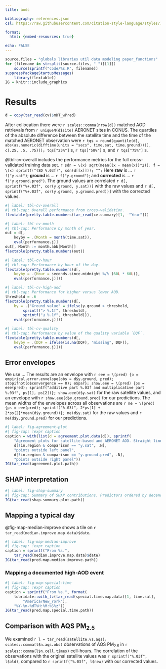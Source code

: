 ```yaml
---
title: aodc

bibliography: references.json
csl: https://raw.githubusercontent.com/citation-style-language/styles/795ad0c77258cb7e01f3413123b5b556b4cb6a98/dependent/journal-of-geophysical-research-atmospheres.csl

format:
  html: {embed-resources: true}

echo: FALSE
---
```


```r
source.files = "globals libraries util data modeling paper_functions"
for (filename in strsplit(source.files, " ")[[1]])
    source(sprintf("code/%s.R", filename))
suppressPackageStartupMessages(
    library(flextable))
IG = knitr::include_graphics
```

# Results

```r
d = copy(tar_read(cv)$mDT_wPred)
```

After collocation there were `r scales::comma(nrow(d))` matched AOD retrievals from `r uniqueN(d$site)` AERONET sites in CONUS. The quartiles of the absolute difference between the satellite time and the time of the matched AERONET observation were `r tqs = round(quantile(d[, abs(as.numeric(difftime(units = "secs", time.sat, time.ground)))], c(.25, .5, .75))); tqs["25%"]` s, `r tqs["50%"]` s, and `r tqs["75%"]` s.

@tbl-cv-overall includes the performance metrics for the full cross-validated training data set. `r sdn = \(x) sqrt(mean((x - mean(x))^2)); f = \(x) sprintf("(SD %.03f)", sdn(d[[x]])); "";` Here **raw** is … `r f("y.sat")`; **ground** is … `r f("y.ground")`; and **corrected** is … `r f("y.ground.pred")`. The ground values are correlated `r d[, sprintf("%+.03f", cor(y.ground, y.sat))]` with the raw values and `r d[, sprintf("%+.03f", cor(y.ground, y.ground.pred))]` with the corrected values.

```r
#| label: tbl-cv-overall
#| tbl-cap: Overall performance from cross-validation.
flextable(pretty.table.numbers(tar_read(cv.summary)[1, -"Year"]))
```

```r
#| label: tbl-cv-month
#| tbl-cap: Performance by month of year.
out = d[,
    keyby = .(Month = month(time.sat)),
    eval(performance.j)]
out[, Month := month.abb[Month]]
flextable(pretty.table.numbers(out))
```

```r
#| label: tbl-cv-hour
#| tbl-cap: Performance by hour of the day.
flextable(pretty.table.numbers(d[,
    keyby = .(Hour = seconds.since.midnight %/% (60L * 60L)),
    eval(performance.j)]))
```

```r
#| label: tbl-cv-high-aod
#| tbl-cap: Performance for higher versus lower AOD.
threshold = .6
flextable(pretty.table.numbers(d[,
    by = .("Ground value" = ifelse(y.ground > threshold,
        sprintf("> %.1f", threshold),
        sprintf("≤ %.1f", threshold))),
    eval(performance.j)]))
```

```r
#| label: tbl-cv-quality
#| tbl-cap: Performance by value of the quality variable `DQF`.
flextable(pretty.table.numbers(d[,
    keyby = .(DQF = ifelse(is.na(DQF), "missing", DQF)),
    eval(performance.j)]))
```

## Error envelopes

We use … The results are an envelope with `r eee = \(pred) {o = empirical.error.envelope(obs = d$y.ground, pred); stopifnot(o$convergence == 0); o$par}; show.eee = \(pred) {ps = eee(pred); sprintf("additive part %.03f and multiplicative part %.03f", ps[1], ps[2])}; show.eee(d$y.sat)` for the raw satellite values, and an envelope with `r show.eee(d$y.ground.pred)` for our predictions. The mean widths of the envelopes across all observations are `r me = \(pred) {ps = eee(pred); sprintf("%.03f", 2*ps[1] + 2*ps[2]*mean(d$y.ground))}; me(d$y.sat)` for the raw values and `r me(d$y.ground.pred)` for our predictions.

```r
#| label: fig-agreement-plot
#| fig-cap: !expr caption
caption = with(list(d = agreement.plot.data(d)), sprintf(
    "Agreement plots for satellite-based and AERONET AOD. Straight lines show empirical error envelopes containing 2/3 of retrievals. Not shown: %s %s and %s %s",
    d[!in.region & comparison == "y.sat", .N],
    "points outside left panel",
    d[!in.region & comparison == "y.ground.pred", .N],
    "points outside right panel"))
IG(tar_read(agreement.plot.path))
```

## SHAP interpretation

```r
#| label: fig-shap-summary
#| fig-cap: Summary of SHAP contributions. Predictors ordered by decending mean absolute SHAP (printed along left).
IG(tar_read(shap.summary.plot.path))
```

## Mapping a typical day

@fig-map-median-improve shows a tile on `r tar_read(median.improve.map.data)$date`.

```r
#| label: fig-map-median-improve
#| fig-cap: !expr caption
caption = sprintf("From %s.",
    tar_read(median.improve.map.data)$date)
IG(tar_read(pred.map.median.improve.path))
```

### Mapping a documented high-AOD event

```r
#| label: fig-map-special-time
#| fig-cap: !expr caption
caption = sprintf("From %s.", format(
    lubridate::with_tz(tar_read(special.time.map.data)[1, time.sat],
        "America/New_York"),
    "%Y-%m-%dT%H:%M:%S%z"))
IG(tar_read(pred.map.special.time.path))
```

## Comparison with AQS PM~2.5~

We examined `r l = tar_read(satellite.vs.aqs); scales::comma(l$n.aqs.obs)` observations of AQS PM~2.5~ in `r scales::comma(l$n.cell.times)` cell-hours. The correlation of the observations with the original satellite values was `r sprintf("%.03f", l$old)`, compared to `r sprintf("%.03f", l$new)` with our corrected values.
